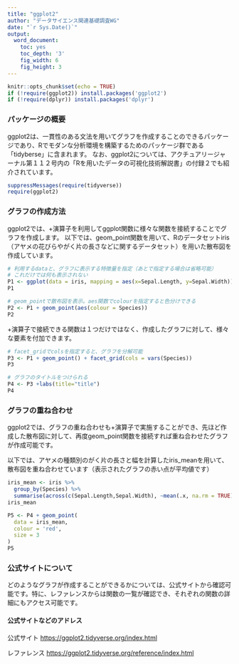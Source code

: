 ```yaml
---
title: "ggplot2"
author: "データサイエンス関連基礎調査WG"
date: "`r Sys.Date()`"
output:
  word_document:
    toc: yes
    toc_depth: '3'
    fig_width: 6
    fig_height: 3
---
```


```r
knitr::opts_chunk$set(echo = TRUE)
if (!require(ggplot2)) install.packages('ggplot2')
if (!require(dplyr)) install.packages('dplyr')
```

### パッケージの概要

ggplot2は、一貫性のある文法を用いてグラフを作成することのできるパッケージであり、Rでモダンな分析環境を構築するためのパッケージ群である「tidyberse」に含まれます。 なお、ggplot2については、アクチュアリージャーナル第１１２号内の「Rを用いたデータの可視化技術解説書」の付録２でも紹介されています。

```r
suppressMessages(require(tidyverse))
require(ggplot2)
```

### グラフの作成方法

ggplot2では、+演算子を利用してggplot関数に様々な関数を接続することでグラフを作成します。 以下では、geom_point関数を用いて、Rのデータセットiris（アヤメの花びらやがく片の長さなどに関するデータセット）を用いた散布図を作成しています。

```r
# 利用するdataと、グラフに表示する特徴量を指定（あとで指定する場合は省略可能）
# これだけでは何も表示されない
P1 <- ggplot(data = iris, mapping = aes(x=Sepal.Length, y=Sepal.Width))
P1

# geom_pointで散布図を表示。aes関数でcolourを指定すると色分けできる
P2 <- P1 + geom_point(aes(colour = Species))
P2
```

+演算子で接続できる関数は１つだけではなく、作成したグラフに対して、様々な要素を付加できます。

```r
# facet_gridでcolsを指定すると、グラフを分解可能
P3 <- P1 + geom_point() + facet_grid(cols = vars(Species))
P3

# グラフのタイトルをつけられる
P4 <- P3 +labs(title="title")
P4
```

### グラフの重ね合わせ

ggplot2では、グラフの重ね合わせも+演算子で実施することができ、先ほど作成した散布図に対して、再度geom_point関数を接続すれば重ね合わせたグラフが作成可能です。

以下では、アヤメの種類別のがく片の長さと幅を計算したiris_meanを用いて、散布図を重ね合わせています（表示されたグラフの赤い点が平均値です）

```r
iris_mean <- iris %>%
  group_by(Species) %>%
  summarise(across(c(Sepal.Length,Sepal.Width), ~mean(.x, na.rm = TRUE)))
iris_mean

P5 <- P4 + geom_point(
  data = iris_mean,
  colour = 'red',
  size = 3
)
P5

```

### 公式サイトについて

どのようなグラフが作成することができるかについては、公式サイトから確認可能です。特に、レファレンスからは関数の一覧が確認でき、それぞれの関数の詳細にもアクセス可能です。

#### 公式サイトなどのアドレス

公式サイト <https://ggplot2.tidyverse.org/index.html>

レファレンス <https://ggplot2.tidyverse.org/reference/index.html>
